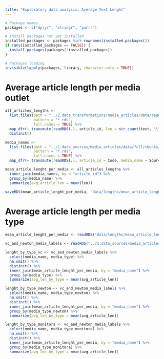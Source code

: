 ```yaml
---
title: "Exploratory data analysis: Average Text Lenght"
---
```


```r
# Package names
packages <- c("dplyr", "stringr", "purrr")

# Install packages not yet installed
installed_packages <- packages %in% rownames(installed.packages())
if (any(installed_packages == FALSE)) {
  install.packages(packages[!installed_packages])
}

# Packages loading
invisible(lapply(packages, library, character.only = TRUE))

```

# Average article length per media outlet
```r
all_articles_lengths <-
  list.files(path = "../2.data_transformations/media_articles/data/regex_processed/chunks/",
             pattern = "*.rds",
             full.names = TRUE) %>%
  map_dfr(~ transmute(readRDS(.), article_id, len = str_count(text, "\\w+"))) %>% 
  distinct()

media_names <-
  list.files(path = "../1.data_sources/media_articles/data/full/chunks/",
             pattern = "*.rds",
             full.names = TRUE) %>% 
  map_dfr(~ transmute(readRDS(.), article_id = Code, media_name = SourceName))  

mean_article_lenght_per_media <- all_articles_lengths %>%
  inner_join(media_names, by = "article_id") %>%
  group_by(media_name) %>%
  summarize(avg_article_len = mean(len))

saveRDS(mean_article_lenght_per_media, "data/lengths/mean_article_lenght_per_media.rds")

```

# Average article length per media type
```r
mean_article_lenght_per_media <- readRDS("data/lengths/mean_article_lenght_per_media.rds")

vc_and_newton_media_labels <- readRDS("../1.data_sources/media_articles/data/media_type_labels/vc_and_newton_media_labels.rds")

lenght_by_type_vc <- vc_and_newton_media_labels %>%
  select(media_name, media_type) %>% 
  na.omit() %>%
  distinct() %>% 
  inner_join(mean_article_lenght_per_media, by = "media_name") %>% 
  group_by(media_type) %>% 
  summarize(avg_len_by_type = mean(avg_article_len))

lenght_by_type_newton <- vc_and_newton_media_labels %>%
  select(media_name, media_type_newton) %>% 
  na.omit() %>%
  distinct() %>% 
  inner_join(mean_article_lenght_per_media, by = "media_name") %>% 
  group_by(media_type_newton) %>% 
  summarize(avg_len_by_type = mean(avg_article_len))

lenght_by_type_monitora <- vc_and_newton_media_labels %>%
  select(media_name, media_type_monitora) %>% 
  na.omit() %>%
  distinct() %>% 
  inner_join(mean_article_lenght_per_media, by = "media_name") %>% 
  group_by(media_type_monitora) %>% 
  summarize(avg_len_by_type = mean(avg_article_len))

```

